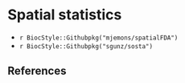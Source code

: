 # Spatial statistics

- `r BiocStyle::Githubpkg("mjemons/spatialFDA")`
- `r BiocStyle::Githubpkg("sgunz/sosta")`

## References {.unnumbered}
